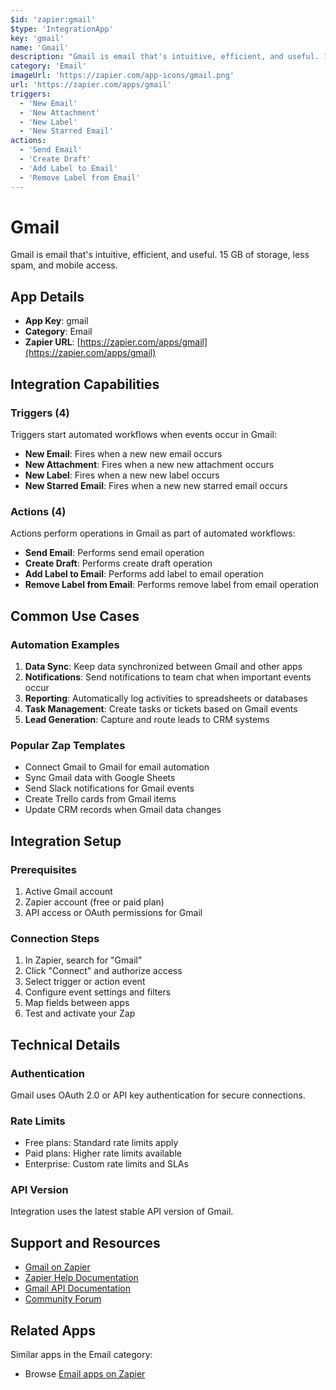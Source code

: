 ```yaml
---
$id: 'zapier:gmail'
$type: 'IntegrationApp'
key: 'gmail'
name: 'Gmail'
description: "Gmail is email that's intuitive, efficient, and useful. 15 GB of storage, less spam, and mobile access."
category: 'Email'
imageUrl: 'https://zapier.com/app-icons/gmail.png'
url: 'https://zapier.com/apps/gmail'
triggers:
  - 'New Email'
  - 'New Attachment'
  - 'New Label'
  - 'New Starred Email'
actions:
  - 'Send Email'
  - 'Create Draft'
  - 'Add Label to Email'
  - 'Remove Label from Email'
---
```


# Gmail

Gmail is email that's intuitive, efficient, and useful. 15 GB of storage, less spam, and mobile access.

## App Details

- **App Key**: gmail
- **Category**: Email
- **Zapier URL**: [https://zapier.com/apps/gmail](https://zapier.com/apps/gmail)

## Integration Capabilities

### Triggers (4)

Triggers start automated workflows when events occur in Gmail:

- **New Email**: Fires when a new new email occurs
- **New Attachment**: Fires when a new new attachment occurs
- **New Label**: Fires when a new new label occurs
- **New Starred Email**: Fires when a new new starred email occurs

### Actions (4)

Actions perform operations in Gmail as part of automated workflows:

- **Send Email**: Performs send email operation
- **Create Draft**: Performs create draft operation
- **Add Label to Email**: Performs add label to email operation
- **Remove Label from Email**: Performs remove label from email operation

## Common Use Cases

### Automation Examples

1. **Data Sync**: Keep data synchronized between Gmail and other apps
2. **Notifications**: Send notifications to team chat when important events occur
3. **Reporting**: Automatically log activities to spreadsheets or databases
4. **Task Management**: Create tasks or tickets based on Gmail events
5. **Lead Generation**: Capture and route leads to CRM systems

### Popular Zap Templates

- Connect Gmail to Gmail for email automation
- Sync Gmail data with Google Sheets
- Send Slack notifications for Gmail events
- Create Trello cards from Gmail items
- Update CRM records when Gmail data changes

## Integration Setup

### Prerequisites

1. Active Gmail account
2. Zapier account (free or paid plan)
3. API access or OAuth permissions for Gmail

### Connection Steps

1. In Zapier, search for "Gmail"
2. Click "Connect" and authorize access
3. Select trigger or action event
4. Configure event settings and filters
5. Map fields between apps
6. Test and activate your Zap

## Technical Details

### Authentication

Gmail uses OAuth 2.0 or API key authentication for secure connections.

### Rate Limits

- Free plans: Standard rate limits apply
- Paid plans: Higher rate limits available
- Enterprise: Custom rate limits and SLAs

### API Version

Integration uses the latest stable API version of Gmail.

## Support and Resources

- [Gmail on Zapier](https://zapier.com/apps/gmail)
- [Zapier Help Documentation](https://help.zapier.com/)
- [Gmail API Documentation](https://developers.gmail.com/)
- [Community Forum](https://community.zapier.com/)

## Related Apps

Similar apps in the Email category:

- Browse [Email apps on Zapier](https://zapier.com/apps/categories/email)
